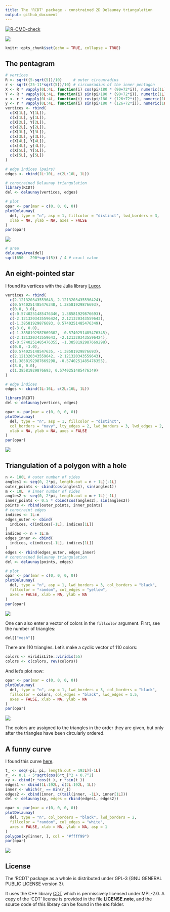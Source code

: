 ---
title: The 'RCDT' package - constrained 2D Delaunay triangulation
output: github_document
---

<!-- badges: start -->
[![R-CMD-check](https://github.com/stla/RCDT/actions/workflows/R-CMD-check.yaml/badge.svg)](https://github.com/stla/RCDT/actions/workflows/R-CMD-check.yaml)
<!-- badges: end -->

![](https://raw.githubusercontent.com/stla/RCDT/main/inst/images/CDT.png)

```{r setup, include=FALSE}
knitr::opts_chunk$set(echo = TRUE, collapse = TRUE)
```

## The pentagram

```{r}
# vertices
R <- sqrt((5-sqrt(5))/10)     # outer circumradius
r <- sqrt((25-11*sqrt(5))/10) # circumradius of the inner pentagon
X <- R * vapply(0L:4L, function(i) cos(pi/180 * (90+72*i)), numeric(1L))
Y <- R * vapply(0L:4L, function(i) sin(pi/180 * (90+72*i)), numeric(1L))
x <- r * vapply(0L:4L, function(i) cos(pi/180 * (126+72*i)), numeric(1L))
y <- r * vapply(0L:4L, function(i) sin(pi/180 * (126+72*i)), numeric(1L))
vertices <- rbind(
  c(X[1L], Y[1L]),
  c(x[1L], y[1L]),
  c(X[2L], Y[2L]),
  c(x[2L], y[2L]),
  c(X[3L], Y[3L]),
  c(x[3L], y[3L]),
  c(X[4L], Y[4L]),
  c(x[4L], y[4L]),
  c(X[5L], Y[5L]),
  c(x[5L], y[5L])
)
```

```{r}
# edge indices (pairs)
edges <- cbind(1L:10L, c(2L:10L, 1L))
```

```{r}
# constrained Delaunay triangulation
library(RCDT)
del <- delaunay(vertices, edges)
```

```{r, eval=FALSE}
# plot
opar <- par(mar = c(0, 0, 0, 0))
plotDelaunay(
  del, type = "n", asp = 1, fillcolor = "distinct", lwd_borders = 3,
  xlab = NA, ylab = NA, axes = FALSE
)
par(opar)
```

![](https://raw.githubusercontent.com/stla/RCDT/main/inst/images/pentagram.png)

```{r}
# area
delaunayArea(del)
sqrt(650 - 290*sqrt(5)) / 4 # exact value
```


## An eight-pointed star

I found its vertices with the Julia library 
[Luxor](http://juliagraphics.github.io/Luxor.jl/v0.10.3/index.html).

```{r}
vertices <- rbind(
  c(2.121320343559643, 2.1213203435596424),
  c(0.5740251485476348, 1.38581929876693),
  c(0.0, 3.0),
  c(-0.5740251485476346, 1.38581929876693),
  c(-2.1213203435596424, 2.121320343559643),
  c(-1.38581929876693, 0.5740251485476349),
  c(-3.0, 0.0),
  c(-1.3858192987669302, -0.5740251485476345),
  c(-2.121320343559643, -2.1213203435596424),
  c(-0.5740251485476355, -1.3858192987669298),
  c(0.0, -3.0),
  c(0.574025148547635, -1.38581929876693),
  c(2.121320343559642, -2.121320343559643),
  c(1.3858192987669298, -0.5740251485476355),
  c(3.0, 0.0),
  c(1.38581929876693, 0.5740251485476349)
)
```

```{r}
# edge indices
edges <- cbind(1L:16L, c(2L:16L, 1L))
```

```{r}
library(RCDT)
del <- delaunay(vertices, edges)
```

```{r, eval=FALSE}
opar <- par(mar = c(0, 0, 0, 0))
plotDelaunay(
  del, type = "n", asp = 1, fillcolor = "distinct", 
  col_borders = "navy", lty_edges = 2, lwd_borders = 3, lwd_edges = 2, 
  xlab = NA, ylab = NA, axes = FALSE
)
par(opar)
```

![](https://raw.githubusercontent.com/stla/RCDT/main/inst/images/eight-pointed_star.png)


## Triangulation of a polygon with a hole

```{r polygon_hole}
n <- 100L # outer number of sides
angles1 <- seq(0, 2*pi, length.out = n + 1L)[-1L]
outer_points <- cbind(cos(angles1), sin(angles1))
m <- 10L  # inner number of sides
angles2 <- seq(0, 2*pi, length.out = m + 1L)[-1L]
inner_points <- 0.5 * cbind(cos(angles2), sin(angles2))
points <- rbind(outer_points, inner_points)
# constraint edges
indices <- 1L:n
edges_outer <- cbind(
  indices, c(indices[-1L], indices[1L])
)
indices <- n + 1L:m
edges_inner <- cbind(
  indices, c(indices[-1L], indices[1L])
)
edges <- rbind(edges_outer, edges_inner)
# constrained Delaunay triangulation
del <- delaunay(points, edges) 
```

```{r plot_polygon_with_hole, eval=FALSE}
# plot
opar <- par(mar = c(0, 0, 0, 0))
plotDelaunay(
  del, type = "n", asp = 1, lwd_borders = 3, col_borders = "black", 
  fillcolor = "random", col_edges = "yellow",
  axes = FALSE, xlab = NA, ylab = NA
)
par(opar)
```

![](https://raw.githubusercontent.com/stla/RCDT/main/inst/images/polygonWithHole.png)

One can also enter a vector of colors in the `fillcolor` argument. First, 
see the number of triangles:

```{r number_triangles}
del[["mesh"]]
```

There are 110 triangles. Let's make a cyclic vector of 110 colors:

```{r palette}
colors <- viridisLite::viridis(55)
colors <- c(colors, rev(colors))
```

And let's plot now:

```{r plot_viridis, eval=FALSE}
opar <- par(mar = c(0, 0, 0, 0))
plotDelaunay(
  del, type = "n", asp = 1, lwd_borders = 3, col_borders = "black", 
  fillcolor = colors, col_edges = "black", lwd_edges = 1.5,
  axes = FALSE, xlab = NA, ylab = NA
)
par(opar)
```

![](https://raw.githubusercontent.com/stla/RCDT/main/inst/images/polygonWithHoleViridis.png)

The colors are assigned to the triangles in the order they are given, but only 
after the triangles have been circularly ordered.


## A funny curve

I found this curve [here](https://health.ahs.upei.ca/KubiosHRV/MCR/toolbox/matlab/demos/html/demoDelaunayTri.html#19).

```{r suncurve}
t_ <- seq(-pi, pi, length.out = 193L)[-1L]
r_ <- 0.1 + 5*sqrt(cos(6*t_)^2 + 0.7^2)
xy <- cbind(r_*cos(t_), r_*sin(t_))
edges1 <- cbind(1L:192L, c(2L:192L, 1L))
inner <- which(r_ == min(r_))
edges2 <- cbind(inner, c(tail(inner, -1L), inner[1L]))
del <- delaunay(xy, edges = rbind(edges1, edges2))
```

```{r plot_suncurve, eval=FALSE}
opar <- par(mar = c(0, 0, 0, 0))
plotDelaunay(
  del, type = "n", col_borders = "black", lwd_borders = 2, 
  fillcolor = "random", col_edges = "white", 
  axes = FALSE, xlab = NA, ylab = NA, asp = 1
)
polygon(xy[inner, ], col = "#ffff99")
par(opar)
```

![](https://raw.githubusercontent.com/stla/RCDT/main/inst/images/sunCurve.png)


## License

The 'RCDT' package as a whole is distributed under GPL-3 (GNU GENERAL
PUBLIC LICENSE version 3).

It uses the C++ library [CDT](https://github.com/artem-ogre/CDT) which is 
permissively licensed under MPL-2.0. A copy of the 'CDT' license is provided in 
the file **LICENSE.note**, and the source code of this library can be found in 
the **src** folder.
